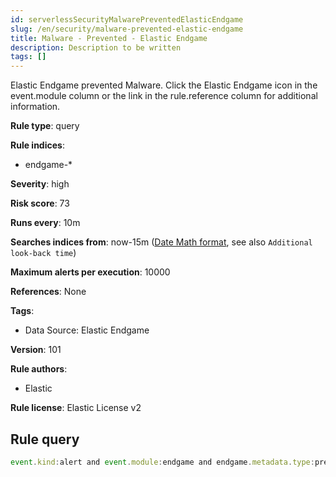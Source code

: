 ```yaml
---
id: serverlessSecurityMalwarePreventedElasticEndgame
slug: /en/security/malware-prevented-elastic-endgame
title: Malware - Prevented - Elastic Endgame
description: Description to be written
tags: []
---
```


<div id="malware-prevented-elastic-endgame"></div>

Elastic Endgame prevented Malware. Click the Elastic Endgame icon in the event.module column or the link in the rule.reference column for additional information.

**Rule type**: query

**Rule indices**: 

* endgame-*

**Severity**: high

**Risk score**: 73

**Runs every**: 10m

**Searches indices from**: now-15m ([Date Math format](((ref))/common-options.html#date-math), see also <DocLink id="serverlessSecurityRulesUiCreate" section="set-the-rules-schedule">`Additional look-back time`</DocLink>)

**Maximum alerts per execution**: 10000

**References**: None

**Tags**: 

* Data Source: Elastic Endgame

**Version**: 101

**Rule authors**: 

* Elastic

**Rule license**: Elastic License v2

## Rule query

```js
event.kind:alert and event.module:endgame and endgame.metadata.type:prevention and (event.action:file_classification_event or endgame.event_subtype_full:file_classification_event)

```
